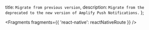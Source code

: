   title: `Migrate from previous version`,
  description: `Migrate from the deprecated to the new version of Amplify Push Notifications.`
};


<Fragments fragments={{ 'react-native': reactNativeRoute }} />
